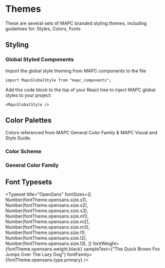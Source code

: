 

<Meta title="Overview/Themes" />

# Themes

These are several sets of MAPC branded styling themes, including guidelines for: Styles, Colors, Fonts

## Styling

### Global Styled Components

Import the global style theming from MAPC components to the file

```
import MapcGlobalStyle from "mapc_components";
```

Add this code block to the top of your React tree to inject MAPC global styles to your project:

```
<MapcGlobalStyle />

```

## Color Palettes

Colors referenced from MAPC General Color Family & MAPC Visual and Style Guide.

### Color Scheme

<ColorPalette>
  <ColorItem
    title="MAPC Green"
    subtitle="Greens"
    colors={colorTheme.mapc_green}
  />
  <ColorItem
    title="MAPC Blue"
    subtitle="Blues"
    colors={colorTheme.mapc_blue}
  />
  <ColorItem
    title="Yellow Orange"
    subtitle="Clean Energy & Handouts"
    colors={colorTheme.mapc_yellow}
  />
</ColorPalette>

### General Color Family

<ColorPalette>
  <ColorItem
    title="Oranges"
    subtitle="Oranges"
    colors={colorTheme.oranges}
  />
  <ColorItem
    title="Yellows"
    subtitle="Yellows"
    colors={colorTheme.yellows}
  />
  <ColorItem
    title="Greens"
    subtitle="Greens"
    colors={colorTheme.greens}
  />
  <ColorItem
    title="Blues"
    subtitle="Blues"
    colors={colorTheme.blues}
  />
  <ColorItem
    title="Grays"
    subtitle="Grays"
    colors={colorTheme.grays}
  />
</ColorPalette>

## Font Typesets

<Typeset
  title="OpenSans"
  fontSizes={[
    Number(fontTheme.opensans.size.s1),
    Number(fontTheme.opensans.size.s2),
    Number(fontTheme.opensans.size.s3),
    Number(fontTheme.opensans.size.m1),
    Number(fontTheme.opensans.size.m2),
    Number(fontTheme.opensans.size.m3),
    Number(fontTheme.opensans.size.l1),
    Number(fontTheme.opensans.size.l2),
    Number(fontTheme.opensans.size.l3),
  ]}
  fontWeight={fontTheme.opensans.weight.black}
  sampleText={"The Quick Brown Fox Jumps Over The Lazy Dog"}
  fontFamily={fontTheme.opensans.type.primary}
/>
